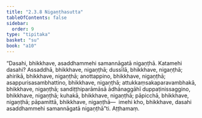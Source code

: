 ```yaml
---
title: "2.3.8 Nigaṇṭhasutta"
tableOfContents: false
sidebar:
  order: 9
type: "tipitaka"
basket: "su"
book: "a10"
---
```



<DynamicBreadcrumb />

<Division number="78" book="a10" bookNo="17" page="375">

<Paragraph number="601" book="a10">
“Dasahi, bhikkhave, asaddhammehi samannāgatā nigaṇṭhā. Katamehi dasahi? Assaddhā, bhikkhave, nigaṇṭhā; dussīlā, bhikkhave, nigaṇṭhā; ahirikā, bhikkhave, nigaṇṭhā; anottappino, bhikkhave, nigaṇṭhā; asappurisasambhattino, bhikkhave, nigaṇṭhā; attukkaṃsakaparavambhakā, bhikkhave, nigaṇṭhā; sandiṭṭhiparāmāsā ādhānaggāhī duppaṭinissaggino, bhikkhave, nigaṇṭhā; kuhakā, bhikkhave, nigaṇṭhā; pāpicchā, bhikkhave, nigaṇṭhā; pāpamittā, bhikkhave, nigaṇṭhā—  imehi kho, bhikkhave, dasahi asaddhammehi samannāgatā nigaṇṭhā”ti.

</Paragraph>
</Division>

<Paragraph number="602" type="center" book="a10">
Aṭṭhamaṃ.
</Paragraph>
